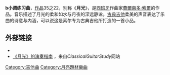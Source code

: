 {{About|古典吉他曲|名為月光的其它條目|月光 (消歧義)}}
{{Unreferenced|time=2022-04-12T03:04:27+00:00}}
'''b小调练习曲'''，[[作品号|作品]]35之22，别称《'''月光'''》，是[[西班牙|西班牙]]作曲家[[費爾南多·索爾|費爾南多·索爾]]的作品。音乐描述了月光的柔和如水与月夜的深远静谧。[[古典吉他|古典吉他]]柔美的声音表达了乐曲的诗意与内涵，可以说这是索尔专为古典吉他所打造的一首小品。

==外部链接==
*{{IMSLP|work=24 Exercices très faciles, Op.35 (Sor, Fernando)|cname=24首简易练习曲，作品35（24 Exercices très faciles, Op.35）}}
*[https://static1.squarespace.com/static/59496d68579fb39a74a36d25/t/59763cd86b8f5b4c6c84f3f6/1500921060032/Sorop35-22.pdf 《月光》的演奏指南] {{Wayback|url=https://static1.squarespace.com/static/59496d68579fb39a74a36d25/t/59763cd86b8f5b4c6c84f3f6/1500921060032/Sorop35-22.pdf |date=20220512115916 }}，来自''ClassicalGuitarStudy''网站{{en}}

{{classical-music-stub}}

[[Category:吉他曲|Category:吉他曲]]
[[Category:月亮題材樂曲|Category:月亮題材樂曲]]